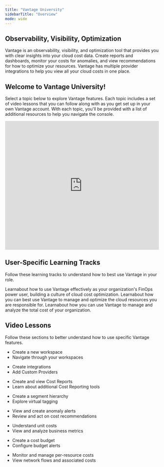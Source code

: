 ```yaml
---
title: "Vantage University"
sidebarTitle: "Overview"
mode: wide
---
```


## Observability, Visibility, Optimization

Vantage is an observability, visibility, and optimization tool that provides you with clear insights into your cloud cost data. Create reports and dashboards, monitor your costs for anomalies, and view recommendations for how to optimize your resources. Vantage has multiple provider integrations to help you view all your cloud costs in one place.

## Welcome to Vantage University!

Select a topic below to explore Vantage features. Each topic includes a set of video lessons that you can follow along with as you get set up in your own Vantage account. With each topic, you'll be provided with a list of additional resources to help you navigate the console.

<Frame>
<iframe width="100%" height="420" src="https://www.youtube.com/embed/Y9fJ1IPBleQ" title="Vantage: Observability, Visibility, and Optimization" frameborder="0" allow="accelerometer; autoplay; clipboard-write; encrypted-media; gyroscope; picture-in-picture; web-share" referrerpolicy="strict-origin-when-cross-origin" allowfullscreen></iframe>
</Frame>

## User-Specific Learning Tracks

Follow these learning tracks to understand how to best use Vantage in your role.

<Columns cols={3}>

<Card title="FinOps Analyst" img="https://assets.vantage.sh/docs/vantage-university/finops-analyst.jpg" href="/vantage_university_finops_analyst">
Learnabout how to use Vantage effectively as your organization's FinOps power user, building a culture of cloud cost optimization.
</Card>

<Card title="Developer" img="https://assets.vantage.sh/docs/vantage-university/developer.jpg" href="/vantage_university_developer">
Learnabout how you can best use Vantage to manage and optimize the cloud resources you are responsible for.
</Card>

<Card title="Finance Manager" img="https://assets.vantage.sh/docs/vantage-university/finance-manager.jpg" href="/vantage_university_finance_manager">
Learnabout how you can use Vantage to manage and analyze the total cost of your organization.
</Card>

</Columns>


## Video Lessons

Follow these sections to better understand how to use specific Vantage features.

<Columns cols={3}>

  <Card title="Manage Account" img="https://assets.vantage.sh/docs/vantage-university/account-management.jpg" href="/vantage_university_account_management">

<ul style={{ listStyleType: "disc", paddingLeft: "20px" }}>
  <li>Create a new workspace</li>
  <li>Navigate through your workspaces</li>
</ul>
  </Card>

  <Card title="Integrations" img="https://assets.vantage.sh/docs/vantage-university/integrations.jpg" href="/vantage_university_integrations">

  <ul style={{ listStyleType: "disc", paddingLeft: "20px" }}>
    <li>Create integrations</li>
    <li>Add Custom Providers</li>
  </ul>
  </Card>


  <Card title="Cost Reporting" img="https://assets.vantage.sh/docs/vantage-university/cost-reporting.jpg" href="/vantage_university_cost_reporting">

  <ul style={{ listStyleType: "disc", paddingLeft: "20px" }}>
    <li>Create and view Cost Reports</li>
    <li>Learn about additional Cost Reporting tools</li>
  </ul>
  </Card>

<Card title="Cost Allocation" img="https://assets.vantage.sh/docs/vantage-university/cost-allocation.jpg" href="/vantage_university_cost_allocation">

  <ul style={{ listStyleType: "disc", paddingLeft: "20px" }}>
    <li>Create a segment hierarchy</li>
    <li>Explore virtual tagging</li>
  </ul>
  </Card>

<Card title="Observability" img="https://assets.vantage.sh/docs/vantage-university/observability.jpg" href="/vantage_university_observability">

  <ul style={{ listStyleType: "disc", paddingLeft: "20px" }}>
    <li>View and create anomaly alerts</li>
    <li>Review and act on cost recommendations</li>
  </ul>
  </Card>

<Card title="Unit Costs" img="https://assets.vantage.sh/docs/vantage-university/unit-costs.jpg" href="/vantage_university_unit_costs">

  <ul style={{ listStyleType: "disc", paddingLeft: "20px" }}>
    <li>Understand unit costs</li>
    <li>View and analyze business metrics</li>
  </ul>
  </Card>

<Card title="Budgeting" img="https://assets.vantage.sh/docs/vantage-university/budgeting.jpg" href="/vantage_university_budgeting">

  <ul style={{ listStyleType: "disc", paddingLeft: "20px" }}>
    <li>Create a cost budget</li>
    <li>Configure budget alerts</li>
  </ul>
  </Card>


<Card title="Per Resource Costs" img="https://assets.vantage.sh/docs/vantage-university/per-resource-costs.jpg" href="/vantage_university_per_resource_costs">

  <ul style={{ listStyleType: "disc", paddingLeft: "20px" }}>
    <li>Monitor and manage per-resource costs</li>
    <li>View network flows and associated costs</li>
  </ul>
</Card>
</Columns>

